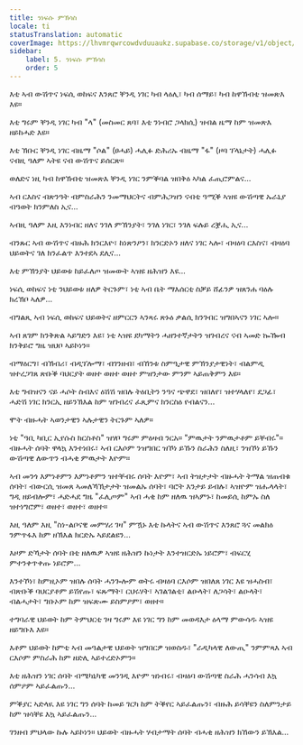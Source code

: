 ```yaml
---
title: ንነፍሱ ምኽሳስ
locale: ti
statusTranslation: automatic
coverImage: https://lhvmrqwrcowdvduuaukz.supabase.co/storage/v1/object/public/strapi-uploads/small_cover-tratado-de-psicologia-revolucionaria.webp-5e15e1cec4e0ebebcde5d7fc7565d8fd.webp
sidebar:
    label: 5. ንነፍሱ ምኽሳስ
    order: 5
---
```

እቲ ኣብ ውሽጥና ነፍሲ ወከፍና እንጸሮ ቐንዲ ነገር ካብ ላዕሊ፣ ካብ ሰማይ፣ ካብ ከዋኽብቲ ዝመጽእ እዩ።

እቲ ግሩም ቐንዲ ነገር ካብ "ላ" (መስመር ጸባ፣ እቲ ንነብሮ ጋላክሲ) ዝብል ዜማ ከም ዝመጽእ ዘይከሓድ እዩ።

እቲ ኽቡር ቐንዲ ነገር ብዜማ "ሶል" (ፀሓይ) ሓሊፉ ድሕሪኡ ብዜማ "ፋ" (ዞባ ፕላኔታት) ሓሊፉ ናብዚ ዓለም ኣትዩ ናብ ውሽጥና ይሰርጽ።

ወለድና ነዚ ካብ ከዋኽብቲ ዝመጽእ ቐንዲ ነገር ንምቕባል ዝበቅዕ ኣካል ፈጢሮምልና...

ኣብ ርእስና ብጽንዓት ብምስራሕን ንመማህርትና ብምሕጋዝን ናብቲ ዓሚቕ ኣዝዩ ውሽጣዊ ኡራኒያ ብዓወት ክንምለስ ኢና...

ኣብዚ ዓለም እዚ እንነብር ዘለና ንገለ ምኽንያት፣ ንገለ ነገር፣ ንገለ ፍሉይ ረቛሒ ኢና...

ብንጹር ኣብ ውሽጥና ብዙሕ ክንርእዮ፣ ከነጽንዖን፣ ክንርድኦን ዘለና ነገር ኣሎ፣ ብዛዕባ ርእስና፣ ብዛዕባ ህይወትና ገለ ክንፈልጥ እንተደኣ ደሊና...

እቲ ምኽንያት ህይወቱ ከይፈለጦ ዝመውት ኣዝዩ ዘሕዝን እዩ...

ነፍሲ ወከፍና ነቲ ንህይወቱ ዘለዎ ትርጉም፣ ነቲ ኣብ ቤት ማእሰርቲ ስቓይ ሸፊንዎ ዝጸንሐ ባዕሉ ክረኽቦ ኣለዎ...

ብግልጺ ኣብ ነፍሲ ወከፍና ህይወትና ዘምርርን ኣንጻሩ ጽኑዕ ቃልሲ ክንገብር ዝግበኣናን ነገር ኣሎ።

ኣብ ጸገም ክንቅጽል ኣይግድን እዩ፣ ነቲ ኣዝዩ ደካማትን ሓዘንተኛታትን ዝገብረና ናብ ኣመድ ኰዀብ ክንቅይሮ ግዜ ዝህቦ ኣይኮነን።

ብማዕርግ፣ ብኽብሪ፣ ብዲፕሎማ፣ ብገንዘብ፣ ብኸንቱ ስምዒታዊ ምኽንያታዊነት፣ ብልምዲ ዝተረጋገጸ ጽቡቕ ባህርያት ወዘተ ወዘተ ወዘተ ምዝንታው ምንም ኣይጠቅምን እዩ።

እቲ ግብዝናን ናይ ሓሶት ስብእና ዕሽሽ ዝበሉ ትዕቢትን ንዓና ጭዋደ፣ ዝበለየ፣ ዝተሃላለየ፣ ደጋፊ፣ ሓድሽ ነገር ክንርኢ ዘይንኽእል ከም ዝገብረና ፈጺምና ክንርስዕ የብልናን...

ሞት ብዙሓት ኣወንታዊን ኣሉታዊን ትርጉም ኣለዎ።

ነቲ "ዓቢ ካቢር ኢየሱስ ክርስቶስ" ዝሃቦ ግሩም ምዕዛብ ንርአ። "ምዉታት ንምዉታቶም ይቐብሩ"። ብዙሓት ሰባት ዋላኳ እንተነበሩ፣ ኣብ ርእሶም ንዝግበር ዝኾነ ይኹን ስራሕን ስለዚ፣ ንዝኾነ ይኹን ውሽጣዊ ለውጥን ብሓቂ ምዉታት እዮም።

ኣብ መንጎ እምነቶምን እምነቶምን ዝተቐብሩ ሰባት እዮም፣ ኣብ ትዝታታት ብዙሓት ትማል ዝጠብቁ ሰባት፣ ብውርሲ ዝመጸ ኣመለኻኽታታት ዝመልኡ ሰባት፣ ባሮት እንታይ ይብሉ፣ ኣዝዮም ዝሑላላት፣ ግዲ ዘይብሎም፣ ሓድሓደ ግዜ "ፈሊጦም" ኣብ ሓቂ ከም ዘለዉ ዝኣምኑ፣ ከመይሲ ከምኡ ስለ ዝተነግሮም፣ ወዘተ፣ ወዘተ፣ ወዘተ።

እዚ ዓለም እዚ "ስነ-ልቦናዊ መምሃሪ ገዛ" ምዃኑ እቲ ኩላትና ኣብ ውሽጥና እንጸሮ ጓና መልክዕ ንምጥፋእ ከም ዘኽእል ክርድኡ ኣይደልዩን...

እዞም ድኻታት ሰባት በቲ ዘለዉዎ ኣዝዩ ዘሕዝን ኩነታት እንተዝርድኡ ነይሮም፣ ብፍርሂ ምተንቀጥቀጡ ነይሮም...

እንተኾነ፣ ከምዚኦም ዝበሉ ሰባት ሓንጐሎም ወትሩ ብዛዕባ ርእሶም ዝበለጸ ነገር እዩ ዝሓስብ፣ ብጽቡቕ ባህርያቶም ይሽየጡ፣ ፍጹማት፣ ርህሩሃት፣ ኣገልገልቲ፣ ልዑላት፣ ለጋሳት፣ ልዑላት፣ ብልሓታት፣ ግቡኦም ከም ዝፍጽሙ ይስምዖም፣ ወዘተ።

ተግባራዊ ህይወት ከም ትምህርቲ ገዛ ግሩም እዩ ነገር ግን ከም መወዳእታ ዕላማ ምውሳዱ ኣዝዩ ዘይግቡእ እዩ።

እቶም ህይወት ከምቲ ኣብ መዓልታዊ ህይወት ዝግበርዎ ዝወስዱ፣ "ራዲካላዊ ለውጢ" ንምምጻእ ኣብ ርእሶም ምስራሕ ከም ዘድሊ ኣይተረድኦምን።

እቲ ዘሕዝን ነገር ሰባት ብሜካኒካዊ መንገዲ እዮም ዝነብሩ፣ ብዛዕባ ውሽጣዊ ስራሕ ሓንሳብ እኳ ሰምዖም ኣይፈልጡን...

ምቕያር ኣድላዪ እዩ ነገር ግን ሰባት ከመይ ገርካ ከም ትቕየር ኣይፈልጡን፣ ብዙሕ ይሳቐዩን ስለምንታይ ከም ዝሳቐዩ እኳ ኣይፈልጡን...

ገንዘብ ምህላው ኩሉ ኣይኮነን። ህይወት ብዙሓት ሃብታማት ሰባት ብሓቂ ዘሕዝን ክኸውን ይኽእል...

